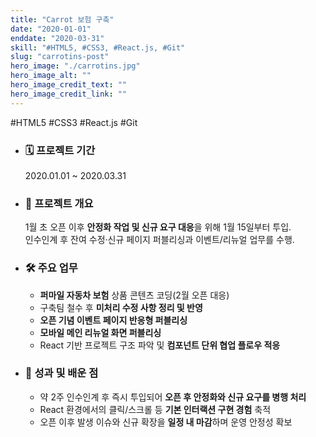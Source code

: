 ```yaml
---
title: "Carrot 보험 구축"
date: "2020-01-01"
enddate: "2020-03-31"
skill: "#HTML5, #CSS3, #React.js, #Git"
slug: "carrotins-post"
hero_image: "./carrotins.jpg"
hero_image_alt: ""
hero_image_credit_text: ""
hero_image_credit_link: ""
---
```


<div className="badge-wrap">
  <span className="badge badge-html">#HTML5</span>
  <span className="badge badge-css">#CSS3</span>
  <span className="badge badge-react">#React.js</span>
  <span className="badge badge-git">#Git</span>
</div>

- ### 🗓️ 프로젝트 기간

  2020.01.01 ~ 2020.03.31

- ### 📌 프로젝트 개요

  1월 초 오픈 이후 **안정화 작업 및 신규 요구 대응**을 위해 1월 15일부터 투입.  
  인수인계 후 잔여 수정·신규 페이지 퍼블리싱과 이벤트/리뉴얼 업무를 수행.

- ### 🛠 주요 업무

  - **퍼마일 자동차 보험** 상품 콘텐츠 코딩(2월 오픈 대응)
  - 구축팀 철수 후 **미처리 수정 사항 정리 및 반영**
  - **오픈 기념 이벤트 페이지 반응형 퍼블리싱**
  - **모바일 메인 리뉴얼 화면 퍼블리싱**
  - React 기반 프로젝트 구조 파악 및 **컴포넌트 단위 협업 플로우 적응**

- ### 🎯 성과 및 배운 점

  - 약 2주 인수인계 후 즉시 투입되어 **오픈 후 안정화와 신규 요구를 병행 처리**
  - React 환경에서의 클릭/스크롤 등 **기본 인터랙션 구현 경험** 축적
  - 오픈 이후 발생 이슈와 신규 확장을 **일정 내 마감**하며 운영 안정성 확보
